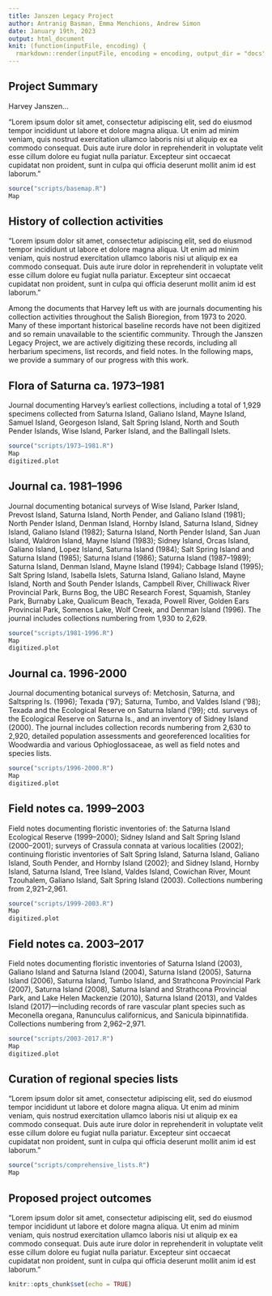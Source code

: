 ```yaml
---
title: Janszen Legacy Project
author: Antranig Basman, Emma Menchions, Andrew Simon
date: January 19th, 2023
output: html_document
knit: (function(inputFile, encoding) {
  rmarkdown::render(inputFile, encoding = encoding, output_dir = "docs") })
---
```

## Project Summary

Harvey Janszen...

"Lorem ipsum dolor sit amet, consectetur adipiscing elit, sed do eiusmod tempor incididunt ut labore et dolore magna aliqua. Ut enim ad minim veniam, quis nostrud exercitation ullamco laboris nisi ut aliquip ex ea commodo consequat. Duis aute irure dolor in reprehenderit in voluptate velit esse cillum dolore eu fugiat nulla pariatur. Excepteur sint occaecat cupidatat non proident, sunt in culpa qui officia deserunt mollit anim id est laborum."

```r
source("scripts/basemap.R")
Map
```

## History of collection activities

"Lorem ipsum dolor sit amet, consectetur adipiscing elit, sed do eiusmod tempor incididunt ut labore et dolore magna aliqua. Ut enim ad minim veniam, quis nostrud exercitation ullamco laboris nisi ut aliquip ex ea commodo consequat. Duis aute irure dolor in reprehenderit in voluptate velit esse cillum dolore eu fugiat nulla pariatur. Excepteur sint occaecat cupidatat non proident, sunt in culpa qui officia deserunt mollit anim id est laborum."

Among the documents that Harvey left us with are journals documenting his collection activities throughout the Salish Bioregion, from 1973 to 2020. Many of these important historical baseline records have not been digitized and so remain unavailable to the scientific community. Through the Janszen Legacy Project, we are actively digitizing these records, including all herbarium specimens, list records, and field notes. In the following maps, we provide a summary of our progress with this work.

## Flora of Saturna ca. 1973–1981

Journal documenting Harvey’s earliest collections, including a total of 1,929 specimens collected from Saturna Island, Galiano Island, Mayne Island, Samuel Island, Georgeson Island, Salt Spring Island, North and South Pender Islands, Wise Island, Parker Island, and the Ballingall Islets.

```r
source("scripts/1973–1981.R")
Map
digitized.plot
```

## Journal ca. 1981–1996

Journal documenting botanical surveys of Wise Island, Parker Island, Prevost Island, Saturna Island, North Pender, and Galiano Island (1981); North Pender Island, Denman Island, Hornby Island, Saturna Island, Sidney Island, Galiano Island (1982); Saturna Island, North Pender Island, San Juan Island, Waldron Island, Mayne Island (1983); Sidney Island, Orcas Island, Galiano Island, Lopez Island, Saturna Island (1984); Salt Spring Island and Saturna Island (1985); Saturna Island (1986); Saturna Island (1987–1989); Saturna Island, Denman Island, Mayne Island (1994); Cabbage Island (1995); Salt Spring Island, Isabella Islets, Saturna Island, Galiano Island, Mayne Island, North and South Pender Islands, Campbell River, Chilliwack River Provincial Park, Burns Bog, the UBC Research Forest, Squamish, Stanley Park, Burnaby Lake, Qualicum Beach, Texada, Powell River, Golden Ears Provincial Park, Somenos Lake, Wolf Creek, and Denman Island (1996). The journal includes collections numbering from 1,930 to 2,629.

```r
source("scripts/1981-1996.R")
Map
digitized.plot
```

## Journal ca. 1996-2000

Journal documenting botanical surveys of: Metchosin, Saturna, and Saltspring Is. (1996); Texada (’97); Saturna, Tumbo, and Valdes Island (’98); Texada and the Ecological Reserve on Saturna Island (’99); ctd. surveys of the Ecological Reserve on Saturna Is., and an inventory of Sidney Island (2000). The journal includes collection records numbering from 2,630 to 2,920, detailed population assessments and georeferenced localities for Woodwardia and various Ophioglossaceae, as well as field notes and species lists.

```r
source("scripts/1996-2000.R")
Map
digitized.plot
```

## Field notes ca. 1999–2003

Field notes documenting floristic inventories of: the Saturna Island Ecological Reserve (1999–2000); Sidney Island and Salt Spring Island (2000–2001); surveys of Crassula connata at various localities (2002); continuing floristic inventories of Salt Spring Island, Saturna Island, Galiano Island, South Pender, and Hornby Island (2002); and Sidney Island, Hornby Island, Saturna Island, Tree Island, Valdes Island, Cowichan River, Mount Tzouhalem, Galiano Island, Salt Spring Island (2003). Collections numbering from 2,921–2,961.

```r
source("scripts/1999-2003.R")
Map
digitized.plot
```

## Field notes ca. 2003–2017

Field notes documenting floristic inventories of Saturna Island (2003), Galiano Island and Saturna Island (2004), Saturna Island (2005), Saturna Island (2006), Saturna Island, Tumbo Island, and Strathcona Provincial Park (2007), Saturna Island (2008), Saturna Island and Strathcona Provincial Park, and Lake Helen Mackenzie (2010), Saturna Island (2013), and Valdes Island (2017)—including records of rare vascular plant species such as Meconella oregana, Ranunculus californicus, and Sanicula bipinnatifida. Collections numbering from 2,962–2,971.

```r
source("scripts/2003-2017.R")
Map
digitized.plot
```

## Curation of regional species lists

"Lorem ipsum dolor sit amet, consectetur adipiscing elit, sed do eiusmod tempor incididunt ut labore et dolore magna aliqua. Ut enim ad minim veniam, quis nostrud exercitation ullamco laboris nisi ut aliquip ex ea commodo consequat. Duis aute irure dolor in reprehenderit in voluptate velit esse cillum dolore eu fugiat nulla pariatur. Excepteur sint occaecat cupidatat non proident, sunt in culpa qui officia deserunt mollit anim id est laborum."

```r
source("scripts/comprehensive_lists.R")
Map
```

## Proposed project outcomes

"Lorem ipsum dolor sit amet, consectetur adipiscing elit, sed do eiusmod tempor incididunt ut labore et dolore magna aliqua. Ut enim ad minim veniam, quis nostrud exercitation ullamco laboris nisi ut aliquip ex ea commodo consequat. Duis aute irure dolor in reprehenderit in voluptate velit esse cillum dolore eu fugiat nulla pariatur. Excepteur sint occaecat cupidatat non proident, sunt in culpa qui officia deserunt mollit anim id est laborum."

```r
knitr::opts_chunk$set(echo = TRUE)
```
